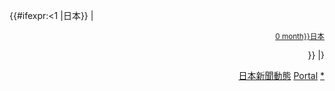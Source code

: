 {{Historical}}
{{Portal:日本新聞動態/Header}}
{{:{{CURRENTYEAR}}年{{CURRENTMONTHNAME}}日本}}
{{#ifexpr:{{CURRENTDAY}}<1<!-- 這個數字決定每月第幾日開始不再顯示上一個月的新聞 -->
|{{:{{#time:Y年M|-1 month}}日本}}
|<div style="text-align: right;">
<sup>[[{{#time:Y年M|0 month}}日本]] </sup>


}}
|}
{{Portal:日本新聞動態/Footer}}
{{Portal:日本新聞動態/Sidebar}}
{{clr}}<noinclude>
[[Category:日本新聞動態|日本新聞動態]]
[[Category:日本|Portal]]
[[Category:{{CURRENTYEAR}}年日本|*]]
</noinclude>